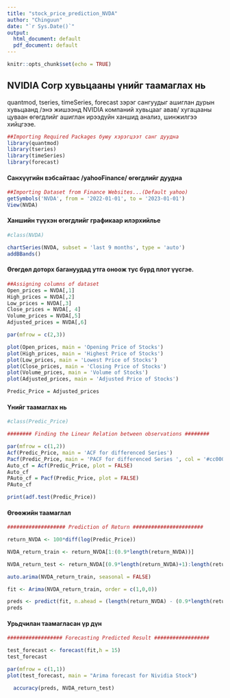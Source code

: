 ---
title: "stock_price_prediction_NVDA"
author: "Chinguun"
date: "`r Sys.Date()`"
output:
  html_document: default
  pdf_document: default
---

```{r setup, include=FALSE}
knitr::opts_chunk$set(echo = TRUE)
```

## NVIDIA Corp хувьцааны үнийг таамаглах нь

quantmod, tseries, timeSeries, forecast зэрэг сангуудыг ашиглан дурын хувьцаанд /энэ жишээнд NVIDIA компаний хувьцааг авав/ хугацааны цуваан өгөгдлийг ашиглан ирээдүйн ханшид анализ, шинжилгээ хийцгээе. 


```{r}
##Importing Required Packages буюу хэрэгцээт санг дуудна
library(quantmod)
library(tseries)
library(timeSeries)
library(forecast)
```

#### Санхүүгийн вэбсайтаас /yahooFinance/ өгөгдлийг дуудна

```{r}
##Importing Dataset from Finance Websites...(Default yahoo)
getSymbols('NVDA', from = '2022-01-01', to = '2023-01-01')
View(NVDA)
```

#### Ханшийн түүхэн өгөгдлийг графикаар илэрхийлье

```{r}
#class(NVDA)

chartSeries(NVDA, subset = 'last 9 months', type = 'auto')
addBBands()
```

#### Өгөгдөл доторх багануудад утга оноож тус бүрд плот үүсгэе. 

```{r}
##Assigning columns of dataset  
Open_prices = NVDA[,1]
High_prices = NVDA[,2]
Low_prices = NVDA[,3]
Close_prices = NVDA[, 4]
Volume_prices = NVDA[,5]
Adjusted_prices = NVDA[,6]

par(mfrow = c(2,3))

plot(Open_prices, main = 'Opening Price of Stocks')
plot(High_prices, main = 'Highest Price of Stocks')
plot(Low_prices, main = 'Lowest Price of Stocks')
plot(Close_prices, main = 'Closing Price of Stocks')
plot(Volume_prices, main = 'Volume of Stocks')
plot(Adjusted_prices, main = 'Adjusted Price of Stocks')

Predic_Price = Adjusted_prices
```

#### Үнийг таамаглах нь

```{r}
#class(Predic_Price)

######## Finding the Linear Relation between observations ########

par(mfrow = c(1,2))
Acf(Predic_Price, main = 'ACF for differenced Series')
Pacf(Predic_Price, main = 'PACF for differenced Series ', col = '#cc0000')
Auto_cf = Acf(Predic_Price, plot = FALSE)
Auto_cf
PAuto_cf = Pacf(Predic_Price, plot = FALSE)
PAuto_cf

print(adf.test(Predic_Price))
```

#### Өгөөжийн таамаглал

```{r}
################### Prediction of Return #######################

return_NVDA <- 100*diff(log(Predic_Price))

NVDA_return_train <- return_NVDA[1:(0.9*length(return_NVDA))]

NVDA_return_test <- return_NVDA[(0.9*length(return_NVDA)+1):length(return_NVDA)]

auto.arima(NVDA_return_train, seasonal = FALSE)

fit <- Arima(NVDA_return_train, order = c(1,0,0))

preds <- predict(fit, n.ahead = (length(return_NVDA) - (0.9*length(return_NVDA))))$pred
preds
```

#### Урьдчилан таамагласан үр дүн

```{r}
################## Forecasting Predicted Result ##################

test_forecast <- forecast(fit,h = 15)
test_forecast

par(mfrow = c(1,1))
plot(test_forecast, main = "Arima forecast for Nividia Stock")

  accuracy(preds, NVDA_return_test)
```
